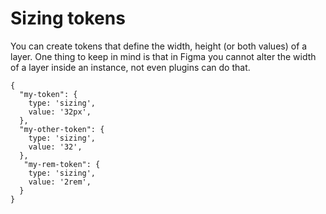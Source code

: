 # Sizing tokens

You can create tokens that define the width, height (or both values) of a layer. One thing to keep in mind is that in Figma you cannot alter the width of a layer inside an instance, not even plugins can do that.

```
{
  "my-token": {
    type: 'sizing',
    value: '32px',
  },
  "my-other-token": {
    type: 'sizing',
    value: '32',
  },
   "my-rem-token": {
    type: 'sizing',
    value: '2rem',
  }
}
```